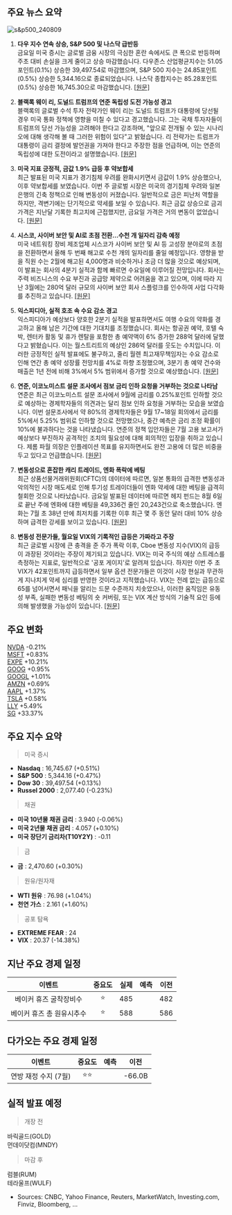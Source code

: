 ## 주요 뉴스 요약

![s&p500_240809](./img/240809.png)

1. **다우 지수 연속 상승, S&P 500 및 나스닥 급반등**  
   금요일 미국 증시는 글로벌 금융 시장의 극심한 혼란 속에서도 큰 폭으로 반등하며 주초 대비 손실을 크게 줄이고 상승 마감했습니다. 다우존스 산업평균지수는 51.05포인트(0.1%) 상승한 39,497.54로 마감했으며, S&P 500 지수는 24.85포인트(0.5%) 상승한 5,344.16으로 종료되었습니다. 나스닥 종합지수는 85.28포인트(0.5%) 상승한 16,745.30으로 마감했습니다. [[원문]](https://www.marketwatch.com/livecoverage/stock-market-today-dow-futures-steady-after-market-bounce-back/card/dow-logs-friday-gain-s-p-500-and-nasdaq-slash-weekly-loss-in-wild-comeback-yPl9s9HqEosXzcFjmsmH)

2. **블랙록 웨이 리, 도널드 트럼프의 연준 독립성 도전 가능성 경고**  
   블랙록의 글로벌 수석 투자 전략가인 웨이 리는 도널드 트럼프가 대통령에 당선될 경우 미국 통화 정책에 영향을 미칠 수 있다고 경고했습니다. 그는 국채 투자자들이 트럼프의 당선 가능성을 고려해야 한다고 강조하며, "앞으로 전개될 수 있는 시나리오에 대해 생각해 볼 때 그러한 위험이 있다"고 밝혔습니다. 리 전략가는 트럼프가 대통령이 금리 결정에 발언권을 가져야 한다고 주장한 점을 언급하며, 이는 연준의 독립성에 대한 도전이라고 설명했습니다. [[원문]](https://finance.yahoo.com/news/blackrock-wei-li-sees-risk-151458482.html)

3. **미국 지표 긍정적, 금값 1.9% 급등 후 약보합세**  
   최근 발표된 미국 지표가 경기침체 우려를 완화시키면서 금값이 1.9% 상승했으나, 이후 약보합세를 보였습니다. 이번 주 글로벌 시장은 미국의 경기침체 우려와 일본은행의 긴축 정책으로 인해 변동성이 커졌습니다. 일반적으로 금은 피난처 역할을 하지만, 격변기에는 단기적으로 약세를 보일 수 있습니다. 최근 금값 상승으로 금괴 가격은 지난달 기록한 최고치에 근접했지만, 금요일 가격은 거의 변동이 없었습니다. [[원문]](https://finance.yahoo.com/news/gold-steadies-1-9-surge-092427816.html)

4. **시스코, 사이버 보안 및 AI로 초점 전환…수천 개 일자리 감축 예정**  
   미국 네트워킹 장비 제조업체 시스코가 사이버 보안 및 AI 등 고성장 분야로의 초점을 전환하면서 올해 두 번째 해고로 수천 개의 일자리를 줄일 예정입니다. 영향을 받을 직원 수는 2월에 해고된 4,000명과 비슷하거나 조금 더 많을 것으로 예상되며, 이 발표는 회사의 4분기 실적과 함께 빠르면 수요일에 이루어질 전망입니다. 회사는 주력 비즈니스의 수요 부진과 공급망 제약으로 어려움을 겪고 있으며, 이에 따라 지난 3월에는 280억 달러 규모의 사이버 보안 회사 스플렁크를 인수하여 사업 다각화를 추진하고 있습니다. [[원문]](https://www.reuters.com/technology/cisco-lay-off-thousands-more-second-job-cut-this-year-sources-say-2024-08-09/)

5. **익스피디아, 실적 호조 속 수요 감소 경고**  
   익스피디아가 예상보다 양호한 2분기 실적을 발표하면서도 여행 수요의 약화를 경고하고 올해 남은 기간에 대한 기대치를 조정했습니다. 회사는 항공권 예약, 호텔 숙박, 렌터카 활동 및 휴가 렌탈을 포함한 총 예약액이 6% 증가한 288억 달러에 달했다고 밝혔습니다. 이는 월스트리트의 예상인 286억 달러를 웃도는 수치입니다. 이러한 긍정적인 실적 발표에도 불구하고, 줄리 월렌 최고재무책임자는 수요 감소로 인해 연간 총 예약 성장률 전망치를 4%로 하향 조정했으며, 3분기 총 예약 건수와 매출은 1년 전에 비해 3%에서 5% 범위에서 증가할 것으로 예상했습니다. [[원문]](https://www.bloomberg.com/news/articles/2024-08-08/expedia-warns-of-soft-demand-even-as-it-posts-an-earnings-beat)

6. **연준, 이코노미스트 설문 조사에서 점보 금리 인하 요청을 거부하는 것으로 나타남**  
   연준은 최근 이코노미스트 설문 조사에서 9월에 금리를 0.25%포인트 인하할 것으로 예상하는 경제학자들의 의견과는 달리 점보 인하 요청을 거부하는 모습을 보였습니다. 이번 설문조사에서 약 80%의 경제학자들은 9월 17~18일 회의에서 금리를 5%에서 5.25% 범위로 인하할 것으로 전망했으나, 중간 예측은 금리 조정 확률이 10%에 불과하다는 것을 나타냈습니다. 연준의 정책 입안자들은 7월 고용 보고서가 예상보다 부진하자 공격적인 조치의 필요성에 대해 회의적인 입장을 취하고 있습니다. 제롬 파월 의장은 인플레이션 목표를 유지하면서도 완전 고용에 더 많은 비중을 두고 있다고 언급했습니다. [[원문]](https://www.bloomberg.com/news/articles/2024-08-09/fed-seen-rejecting-calls-for-jumbo-rate-cut-in-economist-survey?srnd=phx-markets)

7. **변동성으로 혼잡한 캐리 트레이드, 엔화 폭락에 베팅**  
   최근 상품선물거래위원회(CFTC)의 데이터에 따르면, 일본 통화의 급격한 변동성과 악의적인 시장 매도세로 인해 투기성 트레이더들이 엔화 약세에 대한 베팅을 급격히 철회한 것으로 나타났습니다. 금요일 발표된 데이터에 따르면 헤지 펀드는 8월 6일로 끝난 주에 엔화에 대한 베팅을 49,336건 줄인 20,243건으로 축소했습니다. 엔화는 7월 초 38년 만에 최저치를 기록한 이후 최근 몇 주 동안 달러 대비 10% 상승하며 급격한 강세를 보이고 있습니다. [[원문]](https://www.bloomberg.com/news/articles/2024-08-09/bets-against-yen-crater-as-volatility-scares-crowded-carry-trade?srnd=homepage-asia&embedded-checkout=true)

8. **변동성 전문가들, 월요일 VIX의 기록적인 급등은 가짜라고 주장**  
   최근 글로벌 시장에 큰 충격을 준 주가 폭락 이후, Cboe 변동성 지수(VIX)의 급등이 과장된 것이라는 주장이 제기되고 있습니다. VIX는 미국 주식의 예상 스트레스를 측정하는 지표로, 일반적으로 '공포 게이지'로 알려져 있습니다. 하지만 이번 주 초 VIX가 42포인트까지 급등하면서 일부 옵션 전문가들은 이것이 시장 현실과 무관하게 지나치게 약세 심리를 반영한 것이라고 지적했습니다. VIX는 전례 없는 급등으로 65를 넘어서면서 패닉을 알리는 드문 수준까지 치솟았으나, 이러한 움직임은 유동성 부족, 실패한 변동성 베팅의 숏 커버링, 또는 VIX 계산 방식의 기술적 요인 등에 의해 발생했을 가능성이 있습니다. [[원문]](https://www.bloomberg.com/news/articles/2024-08-09/volatility-pros-say-record-vix-surge-on-monday-was-a-head-fake?srnd=phx-markets&embedded-checkout=true)

## 주요 변화

[NVDA](https://finance.yahoo.com/quote/NVDA/) -0.21%  
[MSFT](https://finance.yahoo.com/quote/MSFT/) +0.83%  
[EXPE](https://finance.yahoo.com/quote/EXPE/) +10.21%  
[GOOG](https://finance.yahoo.com/quote/GOOG/) +0.95%  
[GOOGL](https://finance.yahoo.com/quote/GOOGL/) +1.01%  
[AMZN](https://finance.yahoo.com/quote/AMZN/) +0.69%  
[AAPL](https://finance.yahoo.com/quote/AAPL/) +1.37%  
[TSLA](https://finance.yahoo.com/quote/TSLA/) +0.58%  
[LLY](https://finance.yahoo.com/quote/LLY/) +5.49%  
[SG](https://finance.yahoo.com/quote/SG/) +33.37%

## 주요 지수 요약

> 미국 증시

- **Nasdaq** : 16,745.67 (+0.51%)
- **S&P 500** : 5,344.16 (+0.47%)
- **Dow 30** : 39,497.54 (+0.13%)
- **Russel 2000** : 2,077.40 (-0.23%)

> 채권

- **미국 10년물 채권 금리** : 3.940 (-0.06%)
- **미국 2년물 채권 금리** : 4.057 (+0.10%)
- **미국 장단기 금리차(T10Y2Y)** : -0.11

> 금

- **금** : 2,470.60 (+0.30%)

> 원유/원자재

- **WTI 원유** : 76.98 (+1.04%)
- **천연 가스** : 2.161 (+1.60%)

> 공포 탐욕

- **EXTREME FEAR** : 24
- **VIX** : 20.37 (-14.38%)

## 지난 주요 경제 일정

|          이벤트           | 중요도 | 실제 | 예측 | 이전 |
| :-----------------------: | :----: | :--: | :--: | ---- |
|  베이커 휴즈 굴착장비수   |   ⭐   | 485  |      | 482  |
| 베이커 휴즈 총 원유시추수 |   ⭐   | 588  |      | 586  |

## 다가오는 주요 경제 일정

|        이벤트        | 중요도 | 예측 |  이전  |
| :------------------: | :----: | :--: | :----: |
| 연방 재정 수지 (7월) |  ⭐⭐  |      | -66.0B |

## 실적 발표 예정

> 개장 전

바릭골드(GOLD)  
먼데이닷컴(MNDY)

> 마감 후

럼블(RUM)  
테라울프(WULF)

- Sources: CNBC, Yahoo Finance, Reuters, MarketWatch, Investing.com, Finviz, Bloomberg, ...
